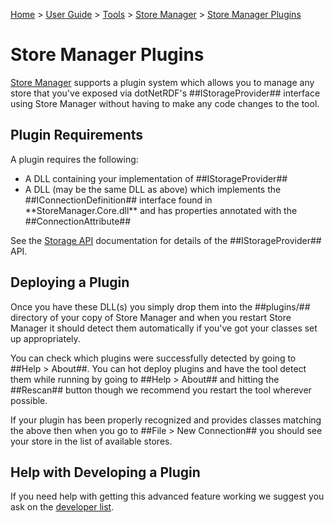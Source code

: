 [[Home]] > [[User Guide]] > [[UserGuide/Tools|Tools]] > [[UserGuide/Tools/Store Manager|Store Manager]] > [[UserGuide/Tools/StoreManager/Plugins|Store Manager Plugins]]

= Store Manager Plugins =

[[UserGuide/Tools/Store Manager|Store Manager]] supports a plugin system which allows you to manage any store that you've exposed via dotNetRDF's ##IStorageProvider## interface using Store Manager without having to make any code changes to the tool.

== Plugin Requirements ==

A plugin requires the following:

* A DLL containing your implementation of ##IStorageProvider##
* A DLL (may be the same DLL as above) which implements the ##IConnectionDefinition## interface found in **StoreManager.Core.dll** and has properties annotated with the ##ConnectionAttribute##

See the [[UserGuide/Storage API|Storage API]] documentation for details of the ##IStorageProvider## API.

== Deploying a Plugin ==

Once you have these DLL(s) you simply drop them into the ##plugins/## directory of your copy of Store Manager and when you restart Store Manager it should detect them automatically if you've got your classes set up appropriately.

You can check which plugins were successfully detected by going to ##Help > About##.  You can hot deploy plugins and have the tool detect them while running by going to ##Help > About## and hitting the ##Rescan## button though we recommend you restart the tool wherever possible.

If your plugin has been properly recognized and provides classes matching the above then when you go to ##File > New Connection## you should see your store in the list of available stores.

== Help with Developing a Plugin ==

If you need help with getting this advanced feature working we suggest you ask on the [[mailto:dotnetrdf-develop@lists.sf.net|developer list]].